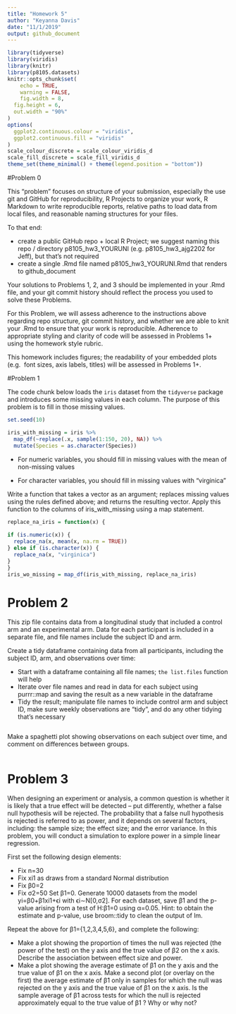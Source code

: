 ```yaml
---
title: "Homework 5"
author: "Keyanna Davis"
date: "11/1/2019"
output: github_document
---
```


```r
library(tidyverse)
library(viridis)
library(knitr)
library(p8105.datasets)
knitr::opts_chunk$set(
	echo = TRUE,
	warning = FALSE,
	fig.width = 8, 
  fig.height = 6,
  out.width = "90%"
)
options(
  ggplot2.continuous.colour = "viridis",
  ggplot2.continuous.fill = "viridis"
)
scale_colour_discrete = scale_colour_viridis_d
scale_fill_discrete = scale_fill_viridis_d
theme_set(theme_minimal() + theme(legend.position = "bottom"))
```

#Problem 0 

This “problem” focuses on structure of your submission, especially the use git 
and GitHub for reproducibility, R Projects to organize your work, R Markdown 
to write reproducible reports, relative paths to load data from local files, 
and reasonable naming structures for your files.
  
To that end:


* create a public GitHub repo + local R Project; we suggest naming this repo / 
directory p8105_hw3_YOURUNI (e.g.  p8105_hw3_ajg2202 for Jeff), but that’s not 
required
* create a single .Rmd file named p8105_hw3_YOURUNI.Rmd that renders to 
github_document


Your solutions to Problems 1, 2, and 3 should be implemented in your .Rmd file, 
and your git commit history should reflect the process you used to solve these 
Problems.


For this Problem, we will assess adherence to the instructions above regarding 
repo structure, git commit history, and whether we are able to knit your .Rmd 
to ensure that your work is reproducible. Adherence to appropriate styling and 
clarity of code will be assessed in Problems 1+ using the homework style rubric.


This homework includes figures; the readability of your embedded plots (e.g. 
font sizes, axis labels, titles) will be assessed in Problems 1+.

#Problem 1

The code chunk below loads the `iris` dataset from the `tidyverse` package and introduces some missing values in each column. The purpose of this problem is to fill in those missing values.

```r
set.seed(10)

iris_with_missing = iris %>% 
  map_df(~replace(.x, sample(1:150, 20), NA)) %>%
  mutate(Species = as.character(Species))
```

* For numeric variables, you should fill in missing values with the mean of non-missing values

* For character variables, you should fill in missing values with "virginica"

Write a function that takes a vector as an argument; replaces missing values using the rules defined above; and returns the resulting vector. Apply this function to the columns of iris_with_missing using a map statement.
```r
replace_na_iris = function(x) { 
  
if (is.numeric(x)) {
  replace_na(x, mean(x, na.rm = TRUE))
} else if (is.character(x)) {
  replace_na(x, "virginica")
}
}
iris_wo_missing = map_df(iris_with_missing, replace_na_iris)
```

# Problem 2

This zip file contains data from a longitudinal study that included a control arm and an experimental arm. Data for each participant is included in a separate file, and file names include the subject ID and arm.

Create a tidy dataframe containing data from all participants, including the subject ID, arm, and observations over time:

* Start with a dataframe containing all file names; `the list.files` function will help
* Iterate over file names and read in data for each subject using purrr::map and saving the result as a new variable in the dataframe
* Tidy the result; manipulate file names to include control arm and subject ID, make sure weekly observations are “tidy”, and do any other tidying that’s necessary

```r

```

Make a spaghetti plot showing observations on each subject over time, and comment on differences between groups.

```r

```

# Problem 3
When designing an experiment or analysis, a common question is whether it is likely that a true effect will be detected – put differently, whether a false null hypothesis will be rejected. The probability that a false null hypothesis is rejected is referred to as power, and it depends on several factors, including: the sample size; the effect size; and the error variance. In this problem, you will conduct a simulation to explore power in a simple linear regression.

First set the following design elements:

* Fix n=30
* Fix xi1 as draws from a standard Normal distribution
* Fix β0=2
* Fix σ2=50
Set β1=0. Generate 10000 datasets from the model
              yi=β0+β1xi1+ϵi
with ϵi∼N[0,σ2]. For each dataset, save β̂1 and the p-value arising from a test of H:β1=0 using α=0.05. Hint: to obtain the estimate and p-value, use broom::tidy to clean the output of lm.

Repeat the above for β1={1,2,3,4,5,6}, and complete the following:

* Make a plot showing the proportion of times the null was rejected (the power of the test) on the y axis and the true value of β2
 on the x axis. Describe the association between effect size and power.
* Make a plot showing the average estimate of β̂1 on the y axis and the true value of β1 on the x axis. Make a second plot (or overlay on the first) the average estimate of β̂1 only in samples for which the null was rejected on the y axis and the true value of β1 on the x axis. Is the sample average of β̂1 across tests for which the null is rejected approximately equal to the true value of β1
? Why or why not?


```r

```


